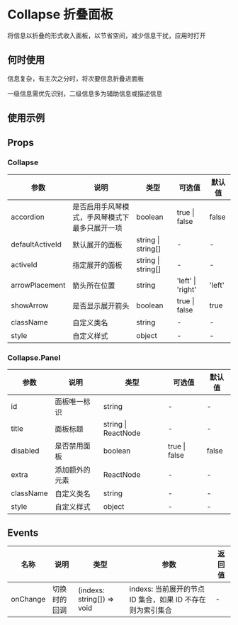 # Collapse 折叠面板

将信息以折叠的形式收入面板，以节省空间，减少信息干扰，应用时打开

## 何时使用

信息复杂，有主次之分时，将次要信息折叠进面板

一级信息需优先识别，二级信息多为辅助信息或描述信息

## 使用示例

<!-- Inject Stories -->

## Props

<!-- Inject Props -->

### Collapse

| 参数            | 说明                                           | 类型               | 可选值            | 默认值 |
| --------------- | ---------------------------------------------- | ------------------ | ----------------- | ------ |
| accordion       | 是否启用手风琴模式，手风琴模式下最多只展开一项 | boolean            | true \| false     | false  |
| defaultActiveId | 默认展开的面板                                 | string \| string[] | -                 | -      |
| activeId        | 指定展开的面板                                 | string \| string[] | -                 | -      |
| arrowPlacement  | 箭头所在位置                                   | string             | 'left' \| 'right' | 'left' |
| showArrow       | 是否显示展开箭头                               | boolean            | true \| false     | true   |
| className       | 自定义类名                                     | string             | -                 | -      |
| style           | 自定义样式                                     | object             | -                 | -      |

### Collapse.Panel

| 参数      | 说明           | 类型                | 可选值        | 默认值 |
| --------- | -------------- | ------------------- | ------------- | ------ |
| id        | 面板唯一标识   | string              | -             | -      |
| title     | 面板标题       | string \| ReactNode | -             | -      |
| disabled  | 是否禁用面板   | boolean             | true \| false | false  |
| extra     | 添加额外的元素 | ReactNode           | -             | -      |
| className | 自定义类名     | string              | -             | -      |
| style     | 自定义样式     | object              | -             | -      |

## Events

| 名称     | 说明         | 类型                       | 参数                                                       | 返回值 |
| -------- | ------------ | -------------------------- | ---------------------------------------------------------- | ------ |
| onChange | 切换时的回调 | (indexs: string[]) => void | indexs: 当前展开的节点 ID 集合，如果 ID 不存在则为索引集合 | -      |
